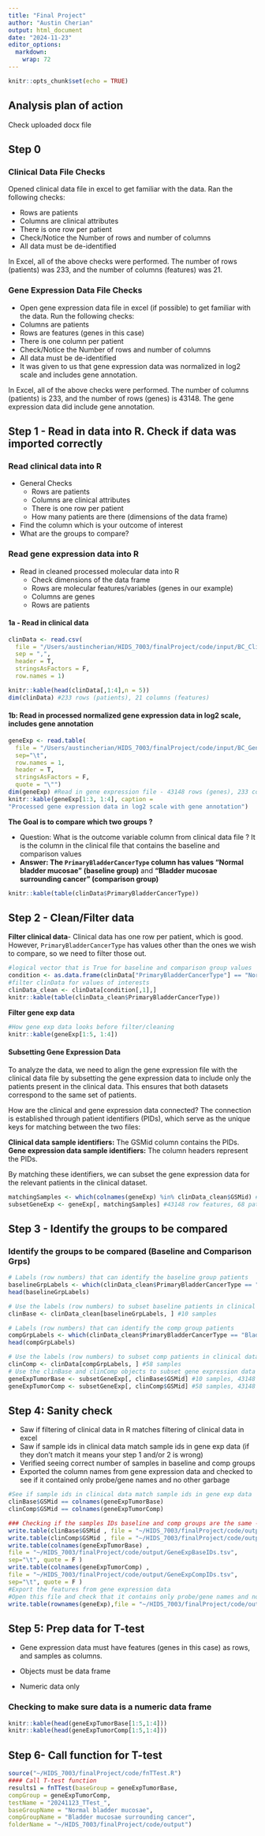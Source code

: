 ```yaml
---
title: "Final Project"
author: "Austin Cherian"
output: html_document
date: "2024-11-23"
editor_options: 
  markdown: 
    wrap: 72
---
```


```r
knitr::opts_chunk$set(echo = TRUE)
```

## Analysis plan of action

Check uploaded docx file

## Step 0

### Clinical Data File Checks

Opened clinical data file in excel to get familiar with the data. Ran
the following checks:

-   Rows are patients
-   Columns are clinical attributes
-   There is one row per patient
-   Check/Notice the Number of rows and number of columns
-   All data must be de-identified

In Excel, all of the above checks were performed. The number of rows
(patients) was 233, and the number of columns (features) was 21.

### Gene Expression Data File Checks

-   Open gene expression data file in excel (if possible) to get
    familiar with the data. Run the following checks:
-   Columns are patients
-   Rows are features (genes in this case)
-   There is one column per patient
-   Check/Notice the Number of rows and number of columns
-   All data must be de-identified
-   It was given to us that gene expression data was normalized in log2
    scale and includes gene annotation.

In Excel, all of the above checks were performed. The number of columns
(patients) is 233, and the number of rows (genes) is 43148. The gene
expression data did include gene annotation.

## Step 1 - Read in data into R. Check if data was imported correctly

### Read clinical data into R

-   General Checks
    -   Rows are patients
    -   Columns are clinical attributes
    -   There is one row per patient
    -   How many patients are there (dimensions of the data frame)
-   Find the column which is your outcome of interest
-   What are the groups to compare?

### Read gene expression data into R

-   Read in cleaned processed molecular data into R
    -   Check dimensions of the data frame
    -   Rows are molecular features/variables (genes in our example)
    -   Columns are genes
    -   Rows are patients

#### 1a - Read in clinical data

```r

clinData <- read.csv(
  file = "/Users/austincherian/HIDS_7003/finalProject/code/input/BC_ClinData_233rows.csv", 
  sep = ",", 
  header = T, 
  stringsAsFactors = F,
  row.names = 1)

knitr::kable(head(clinData[,1:4],n = 5))
dim(clinData) #233 rows (patients), 21 columns (features)
```

#### 1b: Read in processed normalized gene expression data in log2 scale, includes gene annotation

```r
geneExp <- read.table(
  file = "/Users/austincherian/HIDS_7003/finalProject/code/input/BC_GeneExpData_withAnno_233.tsv",
  sep="\t",
  row.names = 1,
  header = T,
  stringsAsFactors = F,
  quote = "\"")
dim(geneExp) #Read in gene expression file - 43148 rows (genes), 233 columns (patients)
knitr::kable(geneExp[1:3, 1:4], caption =
"Processed gene expression data in log2 scale with gene annotation")
```

**The Goal is to compare which two groups ?**

-   Question: What is the outcome variable column from clinical data
    file ? It is the column in the clinical file that contains the
    baseline and comparison values
-   **Answer: The `PrimaryBladderCancerType` column has values “Normal
    bladder mucosae” (baseline group)** and **“Bladder mucosae
    surrounding cancer” (comparison group)**

```r
knitr::kable(table(clinData$PrimaryBladderCancerType)) 
```

## Step 2 - Clean/Filter data

**Filter clinical data**- Clinical data has one row per patient, which
is good. However, `PrimaryBladderCancerType` has values other than the
ones we wish to compare, so we need to filter those out.

```r
#logical vector that is True for baseline and comparison group values 
condition <- as.data.frame(clinData["PrimaryBladderCancerType"] == "Normal bladder mucosae" |clinData["PrimaryBladderCancerType"] == "Bladder mucosae surrounding cancer")
#filter clinData for values of interests
clinData_clean <- clinData[condition[,1],]
knitr::kable(table(clinData_clean$PrimaryBladderCancerType)) 
```

**Filter gene exp data**

```r
#How gene exp data looks before filter/cleaning
knitr::kable(geneExp[1:5, 1:4])
```

#### Subsetting Gene Expression Data

To analyze the data, we need to align the gene expression file with the
clinical data file by subsetting the gene expression data to include
only the patients present in the clinical data. This ensures that both
datasets correspond to the same set of patients.

How are the clinical and gene expression data connected? The connection
is established through patient identifiers (PIDs), which serve as the
unique keys for matching between the two files:

**Clinical data sample identifiers:** The GSMid column contains the
PIDs. **Gene expression data sample identifiers:** The column headers
represent the PIDs.

By matching these identifiers, we can subset the gene expression data
for the relevant patients in the clinical dataset.

```r
matchingSamples <- which(colnames(geneExp) %in% clinData_clean$GSMid) #68 IDs matching
subsetGeneExp <- geneExp[, matchingSamples] #43148 row features, 68 patient columns
```

## Step 3 - Identify the groups to be compared

### Identify the groups to be compared (Baseline and Comparison Grps)

```r
# Labels (row numbers) that can identify the baseline group patients
baselineGrpLabels <- which(clinData_clean$PrimaryBladderCancerType == "Normal bladder mucosae") 
head(baselineGrpLabels)

# Use the labels (row numbers) to subset baseline patients in clinical data file
clinBase <- clinData_clean[baselineGrpLabels, ] #10 samples

# Labels (row numbers) that can identify the comp group patients
compGrpLabels <- which(clinData_clean$PrimaryBladderCancerType == "Bladder mucosae surrounding cancer") 
head(compGrpLabels)

# Use the labels (row numbers) to subset comp patients in clinical data file
clinComp <- clinData[compGrpLabels, ] #58 samples
# Use the clinBase and clinComp objects to subset gene expression data
geneExpTumorBase <- subsetGeneExp[, clinBase$GSMid] #10 samples, 43148 features(rows)
geneExpTumorComp <- subsetGeneExp[, clinComp$GSMid] #58 samples, 43148 features(rows)
```

## Step 4: Sanity check

-   Saw if filtering of clinical data in R matches filtering of clinical
    data in excel
-   Saw if sample ids in clinical data match sample ids in gene exp data
    (if they don’t match it means your step 1 and/or 2 is wrong)
-   Verified seeing correct number of samples in baseline and comp
    groups
-   Exported the column names from gene expression data and checked to
    see if it contained only probe/gene names and no other garbage

```r
#See if sample ids in clinical data match sample ids in gene exp data
clinBase$GSMid == colnames(geneExpTumorBase)
clinComp$GSMid == colnames(geneExpTumorComp)

### Checking if the samples IDs baseline and comp groups are the same ---- you can put these in an excel
write.table(clinBase$GSMid , file = "~/HIDS_7003/finalProject/code/output/ClinBaseIDs.tsv", sep="\t", quote = F )
write.table(clinComp$GSMid , file = "~/HIDS_7003/finalProject/code/output/ClinCompIDs.tsv", sep="\t", quote = F )
write.table(colnames(geneExpTumorBase) ,
file = "~/HIDS_7003/finalProject/code/output/GeneExpBaseIDs.tsv",
sep="\t", quote = F )
write.table(colnames(geneExpTumorComp) ,
file = "~/HIDS_7003/finalProject/code/output/GeneExpCompIDs.tsv",
sep="\t", quote = F )
#Export the features from gene expression data
#Open this file and check that it contains only probe/gene names and no other garbage
write.table(rownames(geneExp),file = "~/HIDS_7003/finalProject/code/output/genExpFeatureIDsCheck.tsv", sep="\t", quote = F )
```

## Step 5: Prep data for T-test

-   Gene expression data must have features (genes in this case) as
    rows, and samples as columns.

-   Objects must be data frame

-   Numeric data only

### Checking to make sure data is a numeric data frame

```r
knitr::kable(head(geneExpTumorBase[1:5,1:4]))
knitr::kable(head(geneExpTumorComp[1:5,1:4]))
```

## Step 6- Call function for T-test

```r
source("~/HIDS_7003/finalProject/code/fnTTest.R")
#### Call T-test function
results1 = fnTTest(baseGroup = geneExpTumorBase,
compGroup = geneExpTumorComp,
testName = "20241123_TTest_",
baseGroupName = "Normal bladder mucosae",
compGroupName = "Bladder mucosae surrounding cancer",
folderName = "~/HIDS_7003/finalProject/code/output")
```
